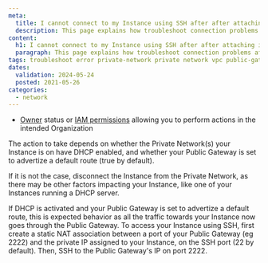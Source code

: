 ```yaml
---
meta:
  title: I cannot connect to my Instance using SSH after after attaching it to a Private Network which has a Public Gateway
  description: This page explains how troubleshoot connection problems after after attaching an Instance to a Private Network which has a Public Gateway
content:
  h1: I cannot connect to my Instance using SSH after after attaching it to a Private Network which has a Public Gateway
  paragraph: This page explains how troubleshoot connection problems after after attaching an Instance to a Private Network which has a Public Gateway
tags: troubleshoot error private-network private network vpc public-gateway
dates:
  validation: 2024-05-24
  posted: 2021-05-26
categories:
  - network
---
```


<Macro id="requirements" />

- [Owner](/identity-and-access-management/iam/concepts/#owner) status or [IAM permissions](/identity-and-access-management/iam/concepts/#permission) allowing you to perform actions in the intended Organization

The action to take depends on whether the Private Network(s) your Instance is on have DHCP enabled, and whether your Public Gateway is set to advertize a default route (true by default).

If it is not the case, disconnect the Instance from the Private Network, as there may be other factors impacting your Instance, like one of your Instances running a DHCP server.

If DHCP is activated and your Public Gateway is set to advertize a default route, this is expected behavior as all the traffic towards your Instance now goes through the Public Gateway. To access your Instance using SSH, first create a static NAT association between a port of your Public Gateway (eg 2222) and the private IP assigned to your Instance, on the SSH port (22 by default). Then, SSH to the Public Gateway's IP on port 2222.